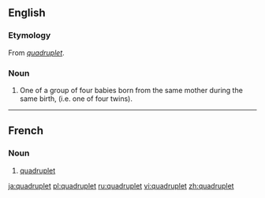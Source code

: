 {{wikipedia}}
==English==
{{coefficient}}

===Etymology===
From {{etyl|fr}} ''[[#French|quadruplet]]''.

===Noun===
{{en-noun}}

# One of a group of four babies born from the same mother during the same birth, (i.e. one of four twins).

----

==French==

===Noun===
{{fr-noun|m}}

# [[#Noun|quadruplet]]

[[ja:quadruplet]]
[[pl:quadruplet]]
[[ru:quadruplet]]
[[vi:quadruplet]]
[[zh:quadruplet]]